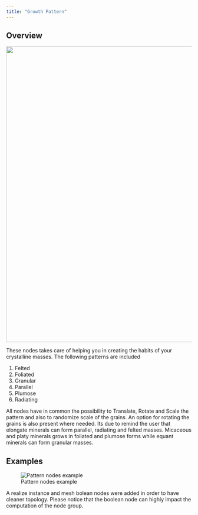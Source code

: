 ```yaml
---
title: "Growth Pattern"
---
```


## Overview

![](images/cn-pattern-menu.png){width="800"}

These nodes takes care of helping you in creating the habits of your crystalline masses. The following patterns are included

1.  Felted
2.  Foliated
3.  Granular
4.  Parallel
5.  Plumose
6.  Radiating

All nodes have in common the possibility to Translate, Rotate and Scale the pattern and also to randomize scale of the grains. An option for rotating the grains is also present where needed. Its due to remind the user that elongate minerals can form parallel, radiating and felted masses. Micaceous and platy minerals grows in foliated and plumose forms while equant minerals can form granular masses.

## Examples

![Pattern nodes example](images/cn-pattern-example01.png)

A realize instance and mesh bolean nodes were added in order to have cleaner topology. Please notice that the boolean node can highly impact the computation of the node group.
